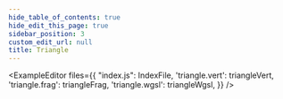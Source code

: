 ```yaml
---
hide_table_of_contents: true
hide_edit_this_page: true
sidebar_position: 3
custom_edit_url: null
title: Triangle
---
```


<ExampleEditor files={{
    "index.js": IndexFile,
    'triangle.vert': triangleVert,
    'triangle.frag': triangleFrag,
    'triangle.wgsl': triangleWgsl,
}} />
